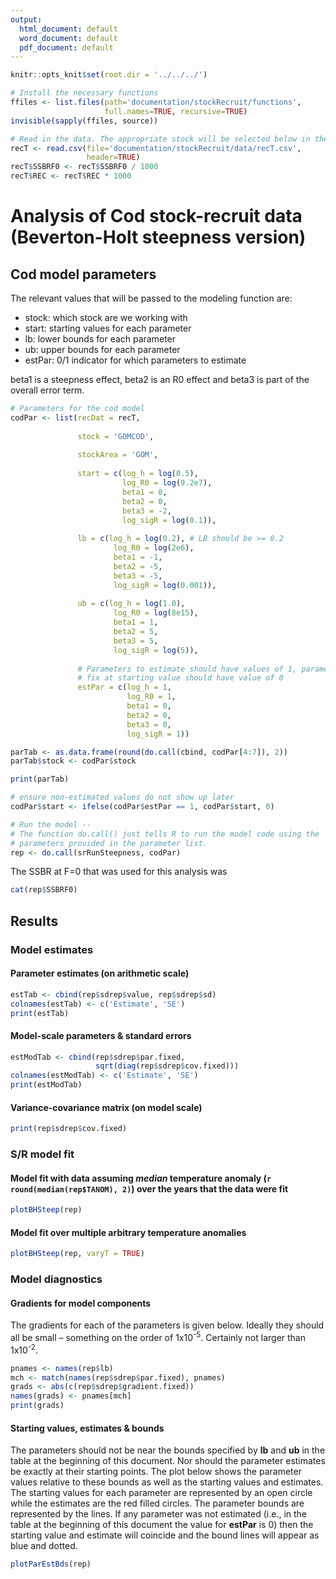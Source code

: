 ```yaml
---
output:
  html_document: default
  word_document: default
  pdf_document: default
---
```


```r
knitr::opts_knit$set(root.dir = '../../../')
```

```r
# Install the necessary functions
ffiles <- list.files(path='documentation/stockRecruit/functions', 
                     full.names=TRUE, recursive=TRUE)
invisible(sapply(ffiles, source))

# Read in the data. The appropriate stock will be selected below in the model function.
recT <- read.csv(file='documentation/stockRecruit/data/recT.csv', 
                 header=TRUE)
recT$SSBRF0 <- recT$SSBRF0 / 1000
recT$REC <- recT$REC * 1000
```

# Analysis of Cod stock-recruit data (Beverton-Holt steepness version)

## Cod model parameters
The relevant values that will be passed to the modeling function are:

* stock: which stock are we working with
* start: starting values for each parameter
* lb: lower bounds for each parameter
* ub: upper bounds for each parameter
* estPar: 0/1 indicator for which parameters to estimate

beta1 is a steepness effect, beta2 is an R0 effect and beta3 is part of the overall error term.
```r

# Parameters for the cod model
codPar <- list(recDat = recT,
               
               stock = 'GOMCOD',
               
               stockArea = 'GOM',
            
               start = c(log_h = log(0.5),
                         log_R0 = log(9.2e7),
                         beta1 = 0,
                         beta2 = 0,
                         beta3 = -2,
                         log_sigR = log(0.1)),
            
               lb = c(log_h = log(0.2), # LB should be >= 0.2
                       log_R0 = log(2e6),
                       beta1 = -1,
                       beta2 = -5,
                       beta3 = -5,
                       log_sigR = log(0.001)),
            
               ub = c(log_h = log(1.0),
                       log_R0 = log(8e15),
                       beta1 = 1,
                       beta2 = 5,
                       beta3 = 5,
                       log_sigR = log(5)),
               
               # Parameters to estimate should have values of 1, parameters to
               # fix at starting value should have value of 0
               estPar = c(log_h = 1, 
                          log_R0 = 1, 
                          beta1 = 0, 
                          beta2 = 0, 
                          beta3 = 0, 
                          log_sigR = 1))

parTab <- as.data.frame(round(do.call(cbind, codPar[4:7]), 2))
parTab$stock <- codPar$stock

print(parTab)

```

```r
# ensure non-estimated values do not show up later
codPar$start <- ifelse(codPar$estPar == 1, codPar$start, 0)
```


```r
# Run the model -- 
# The function do.call() just tells R to run the model code using the 
# parameters provided in the parameter list.
rep <- do.call(srRunSteepness, codPar)
```

The SSBR at F=0 that was used for this analysis was
```R
cat(rep$SSBRF0)
```

## Results

### Model estimates

#### Parameter estimates (on arithmetic scale)
```r
estTab <- cbind(rep$sdrep$value, rep$sdrep$sd)
colnames(estTab) <- c('Estimate', 'SE')
print(estTab)
```

#### Model-scale parameters & standard errors
```r
estModTab <- cbind(rep$sdrep$par.fixed,
                   sqrt(diag(rep$sdrep$cov.fixed)))
colnames(estModTab) <- c('Estimate', 'SE')
print(estModTab)
```

#### Variance-covariance matrix (on model scale)
```r
print(rep$sdrep$cov.fixed)
```

### S/R model fit
#### Model fit with data assuming *median* temperature anomaly (`r round(median(rep$TANOM), 2) `) over the years that the data were fit

```r
plotBHSteep(rep)
```

#### Model fit over multiple arbitrary temperature anomalies
```r
plotBHSteep(rep, varyT = TRUE)
```

### Model diagnostics

#### Gradients for model components
The gradients for each of the parameters is given below. Ideally they should all be small -- something on the order of 1x10^-5^. Certainly not larger than 1x10^-2^.
```r
pnames <- names(rep$lb)
mch <- match(names(rep$sdrep$par.fixed), pnames)
grads <- abs(c(rep$sdrep$gradient.fixed))
names(grads) <- pnames[mch]
print(grads)
```

#### Starting values, estimates & bounds
The parameters should not be near the bounds specified by  **lb** and **ub** in the table at the beginning of this document. Nor should the parameter estimates be exactly at their starting points. The plot below shows the parameter values relative to these bounds as well as the starting values and estimates. The starting values for each parameter are represented by an open circle while the estimates are the red filled circles. The parameter bounds are represented by the lines. If any parameter was not estimated (i.e., in the table at the beginning of this document the value for **estPar** is 0) then the starting value and estimate will coincide and the bound lines will appear as blue and dotted.

```r
plotParEstBds(rep)
```







